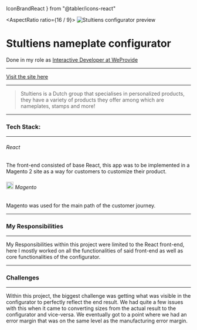 IconBrandReact
} from "@tabler/icons-react"


<AspectRatio ratio={16 / 9}>
	<Image
		sizes="100vw"
		className="rounded-md shadow-md object-cover"
		fill
		priority
		src="/stultiens.png"
		alt="Stultiens configurator preview"
	/>
</AspectRatio>
# Stultiens nameplate configurator
Done in my role as [Interactive Developer at
WeProvide](/work-experience/weprovide)

---
[Visit the site here](https://www.namenenzo.nl/)
___
> Stultiens is a Dutch group that specialises in personalized products, they have a variety of products they offer among which are nameplates, stamps and more!
___
### Tech Stack:
___
###### <IconBrandReact /> React
The front-end consisted of base React, this app was to be implemented in a Magento 2 site as a way for customers to customize their product.
######  <Image width="20" height="20" src="/magento-2-logo.svg" alt="magento 2 logo" /> Magento 
Magento was used for the main path of the customer journey.
___
### My Responsibilities
___
My Responsibilities within this project were limited to the React front-end, here I mostly worked on all the functionalities of said front-end as well as core functionalities of the configurator.

---
### Challenges
___
Within this project, the biggest challenge was getting what was visible in the configurator to perfectly reflect the end result. We had quite a few issues with this when it came to converting sizes from the actual result to the configurator and vice-versa. We eventually got to a point where we had an error margin that was on the same level as the manufacturing error margin.
